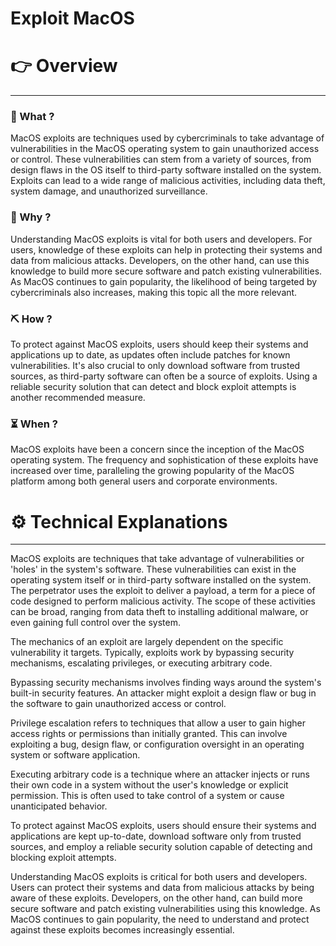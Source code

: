 # Exploit MacOS


# 👉 Overview

---

### 👀 What ?

MacOS exploits are techniques used by cybercriminals to take advantage of vulnerabilities in the MacOS operating system to gain unauthorized access or control. These vulnerabilities can stem from a variety of sources, from design flaws in the OS itself to third-party software installed on the system. Exploits can lead to a wide range of malicious activities, including data theft, system damage, and unauthorized surveillance.


### 🧐 Why ?

Understanding MacOS exploits is vital for both users and developers. For users, knowledge of these exploits can help in protecting their systems and data from malicious attacks. Developers, on the other hand, can use this knowledge to build more secure software and patch existing vulnerabilities. As MacOS continues to gain popularity, the likelihood of being targeted by cybercriminals also increases, making this topic all the more relevant.


### ⛏️ How ?

To protect against MacOS exploits, users should keep their systems and applications up to date, as updates often include patches for known vulnerabilities. It's also crucial to only download software from trusted sources, as third-party software can often be a source of exploits. Using a reliable security solution that can detect and block exploit attempts is another recommended measure.


### ⏳ When ?

MacOS exploits have been a concern since the inception of the MacOS operating system. The frequency and sophistication of these exploits have increased over time, paralleling the growing popularity of the MacOS platform among both general users and corporate environments.


# ⚙️ Technical Explanations

---

MacOS exploits are techniques that take advantage of vulnerabilities or 'holes' in the system's software. These vulnerabilities can exist in the operating system itself or in third-party software installed on the system. The perpetrator uses the exploit to deliver a payload, a term for a piece of code designed to perform malicious activity. The scope of these activities can be broad, ranging from data theft to installing additional malware, or even gaining full control over the system.

The mechanics of an exploit are largely dependent on the specific vulnerability it targets. Typically, exploits work by bypassing security mechanisms, escalating privileges, or executing arbitrary code.

Bypassing security mechanisms involves finding ways around the system's built-in security features. An attacker might exploit a design flaw or bug in the software to gain unauthorized access or control.

Privilege escalation refers to techniques that allow a user to gain higher access rights or permissions than initially granted. This can involve exploiting a bug, design flaw, or configuration oversight in an operating system or software application.

Executing arbitrary code is a technique where an attacker injects or runs their own code in a system without the user's knowledge or explicit permission. This is often used to take control of a system or cause unanticipated behavior.

To protect against MacOS exploits, users should ensure their systems and applications are kept up-to-date, download software only from trusted sources, and employ a reliable security solution capable of detecting and blocking exploit attempts.

Understanding MacOS exploits is critical for both users and developers. Users can protect their systems and data from malicious attacks by being aware of these exploits. Developers, on the other hand, can build more secure software and patch existing vulnerabilities using this knowledge. As MacOS continues to gain popularity, the need to understand and protect against these exploits becomes increasingly essential.
